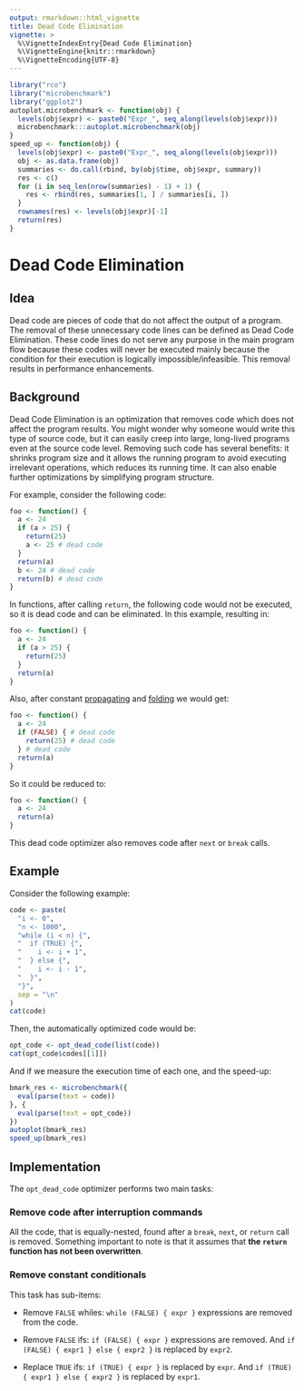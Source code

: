 ```yaml
---
output: rmarkdown::html_vignette
title: Dead Code Elimination
vignette: >
  %\VignetteIndexEntry{Dead Code Elimination}
  %\VignetteEngine{knitr::rmarkdown}
  %\VignetteEncoding{UTF-8}
---
```


```r
library("rco")
library("microbenchmark")
library("ggplot2")
autoplot.microbenchmark <- function(obj) {
  levels(obj$expr) <- paste0("Expr_", seq_along(levels(obj$expr)))
  microbenchmark:::autoplot.microbenchmark(obj)
}
speed_up <- function(obj) {
  levels(obj$expr) <- paste0("Expr_", seq_along(levels(obj$expr)))
  obj <- as.data.frame(obj)
  summaries <- do.call(rbind, by(obj$time, obj$expr, summary))
  res <- c()
  for (i in seq_len(nrow(summaries) - 1) + 1) {
    res <- rbind(res, summaries[1, ] / summaries[i, ])
  }
  rownames(res) <- levels(obj$expr)[-1]
  return(res)
}
```

# Dead Code Elimination

## Idea

Dead code are pieces of code that do not affect the output of a program. The removal of these unnecessary code lines can be defined as Dead Code Elimination. These code lines do not serve any purpose in the main program flow because these codes will never be executed mainly because the condition for their execution is logically impossible/infeasible. This removal results in performance enhancements. 

## Background

Dead Code Elimination is an optimization that removes code which does not affect the program results. You might wonder why someone would write this type of source code, but it can easily creep into large, long-lived programs even at the source code level. Removing such code has several benefits: it shrinks program size and it allows the running program to avoid executing irrelevant operations, which reduces its running time. It can also enable further optimizations by simplifying program structure.

For example, consider the following code:

```r
foo <- function() {
  a <- 24
  if (a > 25) {
    return(25)
    a <- 25 # dead code
  }
  return(a)
  b <- 24 # dead code
  return(b) # dead code
}
```

In functions, after calling `return`, the following code would not be executed, so it is dead code and can be eliminated. In this example, resulting in:

```r
foo <- function() {
  a <- 24
  if (a > 25) {
    return(25)
  }
  return(a)
}
```

Also, after constant [propagating](opt-constant-propagation.html) and [folding](opt-constant-folding.html) we would get:

```r
foo <- function() {
  a <- 24
  if (FALSE) { # dead code
    return(25) # dead code
  } # dead code
  return(a)
}
```

So it could be reduced to:

```r
foo <- function() {
  a <- 24
  return(a)
}
```

This dead code optimizer also removes code after `next` or `break` calls.

## Example

Consider the following example:

```r
code <- paste(
  "i <- 0",
  "n <- 1000",
  "while (i < n) {",
  "  if (TRUE) {",
  "    i <- i + 1",
  "  } else {",
  "    i <- i - 1",
  "  }",
  "}",
  sep = "\n"
)
cat(code)
```

Then, the automatically optimized code would be:

```r
opt_code <- opt_dead_code(list(code))
cat(opt_code$codes[[1]])
```

And if we measure the execution time of each one, and the speed-up:

```r
bmark_res <- microbenchmark({
  eval(parse(text = code))
}, {
  eval(parse(text = opt_code))
})
autoplot(bmark_res)
speed_up(bmark_res)
```

## Implementation

The `opt_dead_code` optimizer performs two main tasks:

### Remove code after interruption commands

All the code, that is equally-nested, found after a `break`, `next`, or `return` call is removed. Something important to note is that it assumes that **the `return` function has not been overwritten**.

### Remove constant conditionals

This task has sub-items:

  * Remove `FALSE` whiles: `while (FALSE) { expr }` expressions are removed from the code.
  
  * Remove `FALSE` ifs: `if (FALSE) { expr }` expressions are removed. And `if (FALSE) { expr1 } else { expr2 }` is replaced by `expr2`.
  
  * Replace `TRUE` ifs: `if (TRUE) { expr }` is replaced by `expr`. And `if (TRUE) { expr1 } else { expr2 }` is replaced by `expr1`.
